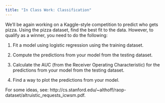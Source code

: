 ```yaml
---
title: "In Class Work: Classification"
---
```


We'll be again working on a Kaggle-style competition to predict who gets pizza. Using the pizza dataset, find the best fit to the data. However, to qualify as a winner, you need to do the following: 

1. Fit a model using logistic regression using the training dataset.

2. Compute the predictions from your model from the testing dataset.

3. Calculate the AUC (from the Receiver Operating Characteristic) for the predictions from your model from the testing dataset.

4. Find a way to plot the predictions from your model. 

For some ideas, see: http://cs.stanford.edu/~althoff/raop-dataset/altruistic_requests_icwsm.pdf.